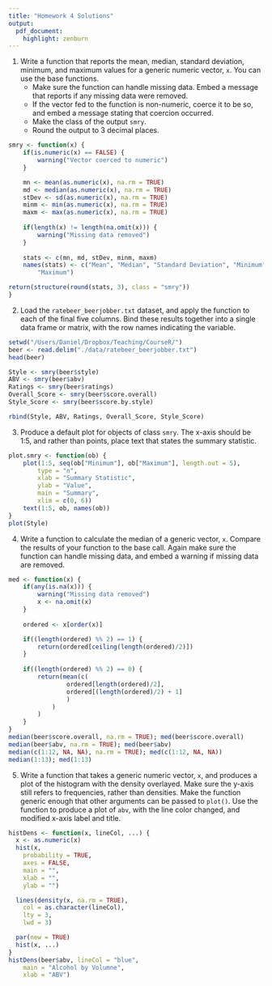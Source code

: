 ```yaml
---
title: "Homework 4 Solutions"
output:
  pdf_document:
    highlight: zenburn
---
```


1. Write a function that reports the mean, median, standard deviation,
   minimum, and maximum values for a generic numeric vector, `x`. You can use the base functions. 
   * Make sure the function can handle missing data. Embed a message that 
     reports if any missing data were removed. 
   * If the vector fed to the function is non-numeric, coerce it to be so, and 
     embed a message stating that coercion occurred. 
   * Make the class of the output `smry`.
   * Round the output to 3 decimal places.

```r
smry <- function(x) {
	if(is.numeric(x) == FALSE) {
		warning("Vector coerced to numeric")
	}

	mn <- mean(as.numeric(x), na.rm = TRUE)
	md <- median(as.numeric(x), na.rm = TRUE)
	stDev <- sd(as.numeric(x), na.rm = TRUE)
	minm <- min(as.numeric(x), na.rm = TRUE)
	maxm <- max(as.numeric(x), na.rm = TRUE)
	
	if(length(x) != length(na.omit(x))) {
		warning("Missing data removed")
	}
	
	stats <- c(mn, md, stDev, minm, maxm)
	names(stats) <- c("Mean", "Median", "Standard Deviation", "Minimum", 
		"Maximum")

return(structure(round(stats, 3), class = "smry"))
}
```

2. Load the `ratebeer_beerjobber.txt` dataset, and apply the function to each
   of the final five columns. Bind these results together into a single data frame or matrix, with the row names indicating the variable.

```r
setwd("/Users/Daniel/Dropbox/Teaching/CourseR/")
beer <- read.delim("./data/ratebeer_beerjobber.txt")
head(beer)

Style <- smry(beer$style)
ABV <- smry(beer$abv)
Ratings <- smry(beer$ratings)
Overall_Score <- smry(beer$score.overall)
Style_Score <- smry(beer$score.by.style)

rbind(Style, ABV, Ratings, Overall_Score, Style_Score)
```

3. Produce a default plot for objects of class `smry`. The x-axis should be
   1:5, and rather than points, place text that states the summary statistic.

```r
plot.smry <- function(ob) {
	plot(1:5, seq(ob["Minimum"], ob["Maximum"], length.out = 5), 
		type = "n", 
		xlab = "Summary Statistic",
		ylab = "Value",
		main = "Summary",
		xlim = c(0, 6))
	text(1:5, ob, names(ob))
}
plot(Style)
```

4. Write a function to calculate the median of a generic vector, `x`.
   Compare the results of your function to the base call. Again make sure the function can handle missing data, and embed a warning if missing data are removed.

```r
med <- function(x) {
	if(any(is.na(x))) {
		warning("Missing data removed")
		x <- na.omit(x)
	}
	
	ordered <- x[order(x)]

	if((length(ordered) %% 2) == 1) {
		return(ordered[ceiling(length(ordered)/2)])
	}
	
	if((length(ordered) %% 2) == 0) {
		return(mean(c(
				ordered[length(ordered)/2],
				ordered[(length(ordered)/2) + 1]
				)
			)
		)
	}
}
median(beer$score.overall, na.rm = TRUE); med(beer$score.overall)
median(beer$abv, na.rm = TRUE); med(beer$abv)
median(c(1:12, NA, NA), na.rm = TRUE); med(c(1:12, NA, NA))
median(1:13); med(1:13)
```

5. Write a function that takes a generic numeric vector, `x`, and produces a
   plot of the histogram with the density overlayed. Make sure the y-axis still refers to frequencies, rather than densities. Make the function generic enough that other arguments can be passed to `plot()`. Use the function to produce a plot of `abv`, with the line color changed, and modified x-axis label and title.

```r
histDens <- function(x, lineCol, ...) {
  x <- as.numeric(x)
  hist(x, 
    probability = TRUE, 
    axes = FALSE,
    main = "", 
    xlab = "", 
    ylab = "")

  lines(density(x, na.rm = TRUE), 
    col = as.character(lineCol), 
    lty = 3, 
    lwd = 3)

  par(new = TRUE)
  hist(x, ...)
}
histDens(beer$abv, lineCol = "blue", 
	main = "Alcohol by Volumne",
	xlab = "ABV")
```
